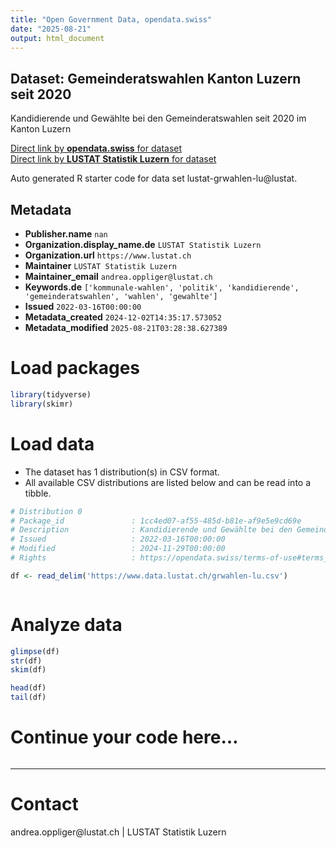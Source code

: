 ```yaml
---
title: "Open Government Data, opendata.swiss"
date: "2025-08-21"
output: html_document
---
```


## Dataset: Gemeinderatswahlen Kanton Luzern seit 2020

Kandidierende und Gewählte bei den Gemeinderatswahlen seit 2020 im Kanton Luzern

[Direct link by **opendata.swiss** for dataset](https://opendata.swiss/de/dataset/gemeinderatswahlen-kanton-luzern-seit-2020)<br>
[Direct link by **LUSTAT Statistik Luzern** for dataset](https://www.lustat.ch/daten?stichwort=gemeinderatswahlen)

Auto generated R starter code for data set lustat-grwahlen-lu@lustat.

## Metadata

- **Publisher.name** `nan`
- **Organization.display_name.de** `LUSTAT Statistik Luzern`
- **Organization.url** `https://www.lustat.ch`
- **Maintainer** `LUSTAT Statistik Luzern`
- **Maintainer_email** `andrea.oppliger@lustat.ch`
- **Keywords.de** `['kommunale-wahlen', 'politik', 'kandidierende', 'gemeinderatswahlen', 'wahlen', 'gewahlte']`
- **Issued** `2022-03-16T00:00:00`
- **Metadata_created** `2024-12-02T14:35:17.573052`
- **Metadata_modified** `2025-08-21T03:28:38.627389`


# Load packages

```r

library(tidyverse)
library(skimr)

```

# Load data

-   The dataset has 1 distribution(s) in CSV format.
-   All available CSV distributions are listed below and can be read into a tibble.

```r

# Distribution 0
# Package_id               : 1cc4ed07-af55-485d-b81e-af9e5e9cd69e
# Description              : Kandidierende und Gewählte bei den Gemeinderatswahlen seit 2020 im Kanton Luzern
# Issued                   : 2022-03-16T00:00:00
# Modified                 : 2024-11-29T00:00:00
# Rights                   : https://opendata.swiss/terms-of-use#terms_by_ask

df <- read_delim('https://www.data.lustat.ch/grwahlen-lu.csv')



```

# Analyze data

```r

glimpse(df)
str(df)
skim(df)

head(df)
tail(df)

```

# Continue your code here...

```r

```

------------------------------------------------------------------------

# Contact

andrea.oppliger@lustat.ch | LUSTAT Statistik Luzern
